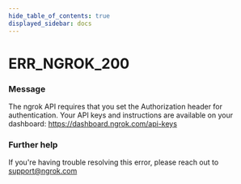 ```yaml
---
hide_table_of_contents: true
displayed_sidebar: docs
---
```



# ERR_NGROK_200

### Message

The ngrok API requires that you set the Authorization header for authentication. Your API keys and instructions are available on your dashboard: https://dashboard.ngrok.com/api-keys

<ErrorDetails error="err_ngrok_200" />

### Further help

If you're having trouble resolving this error, please reach out to [support@ngrok.com](mailto:support@ngrok.com?subject=Help%20with%20ERR_NGROK_200)

